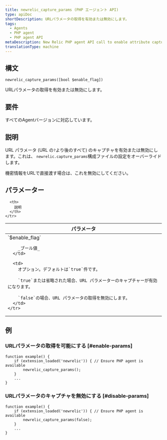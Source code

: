 ```yaml
---
title: newrelic_capture_params (PHP エージェント API)
type: apiDoc
shortDescription: URLパラメータの取得を有効または無効にします。
tags:
  - Agents
  - PHP agent
  - PHP agent API
metaDescription: New Relic PHP agent API call to enable attribute capture and override config settings.
translationType: machine
---
```


## 構文

```
newrelic_capture_params([bool $enable_flag])
```

URLパラメータの取得を有効または無効にします。

## 要件

すべてのAgentバージョンに対応しています。

## 説明

URL パラメータ (URL の`?`より後のすべて) のキャプチャを有効または無効にします。これは、 `newrelic.capture_params`構成ファイルの設定をオーバーライドします。

<Callout variant="important">
  機密情報をURLで直接渡す場合は、これを無効にしてください。
</Callout>

## パラメーター

<table>
  <thead>
    <tr>
      <th width="25%">
        パラメータ
      </th>

      <th>
        説明
      </th>
    </tr>
  </thead>

  <tbody>
    <tr>
      <td>
        `$enable_flag`

        _ブール値_
      </td>

      <td>
        オプション。デフォルトは`true`件です。

        `true`または省略された場合、URL パラメーターのキャプチャーが有効になります。

        `false`の場合、URL パラメータの取得を無効にします。
      </td>
    </tr>
  </tbody>
</table>

## 例

### URLパラメータの取得を可能にする [#enable-params]

```
function example() {
    if (extension_loaded('newrelic')) { // Ensure PHP agent is available
	    newrelic_capture_params();
   	}
    ...
}
```

### URLパラメータのキャプチャを無効にする [#disable-params]

```
function example() {
    if (extension_loaded('newrelic')) { // Ensure PHP agent is available
	    newrelic_capture_params(false);
    }
    ...
}
```
